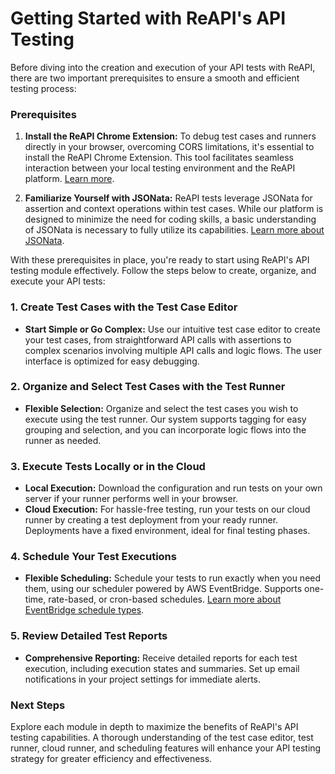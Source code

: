 # Getting Started with ReAPI's API Testing

Before diving into the creation and execution of your API tests with ReAPI, there are two important prerequisites to ensure a smooth and efficient testing process:

### Prerequisites

1. **Install the ReAPI Chrome Extension:** To debug test cases and runners directly in your browser, overcoming CORS limitations, it's essential to install the ReAPI Chrome Extension. This tool facilitates seamless interaction between your local testing environment and the ReAPI platform. [Learn more](/guide/debugger/extension).

2. **Familiarize Yourself with JSONata:** ReAPI tests leverage JSONata for assertion and context operations within test cases. While our platform is designed to minimize the need for coding skills, a basic understanding of JSONata is necessary to fully utilize its capabilities. [Learn more about JSONata](/guide/autoTesting/jsonata).

With these prerequisites in place, you're ready to start using ReAPI's API testing module effectively. Follow the steps below to create, organize, and execute your API tests:

### 1. Create Test Cases with the Test Case Editor

- **Start Simple or Go Complex:** Use our intuitive test case editor to create your test cases, from straightforward API calls with assertions to complex scenarios involving multiple API calls and logic flows. The user interface is optimized for easy debugging.

### 2. Organize and Select Test Cases with the Test Runner

- **Flexible Selection:** Organize and select the test cases you wish to execute using the test runner. Our system supports tagging for easy grouping and selection, and you can incorporate logic flows into the runner as needed.

### 3. Execute Tests Locally or in the Cloud

- **Local Execution:** Download the configuration and run tests on your own server if your runner performs well in your browser.
- **Cloud Execution:** For hassle-free testing, run your tests on our cloud runner by creating a test deployment from your ready runner. Deployments have a fixed environment, ideal for final testing phases.

### 4. Schedule Your Test Executions

- **Flexible Scheduling:** Schedule your tests to run exactly when you need them, using our scheduler powered by AWS EventBridge. Supports one-time, rate-based, or cron-based schedules. [Learn more about EventBridge schedule types](https://docs.aws.amazon.com/eventbridge/latest/userguide/scheduled-events.html).

### 5. Review Detailed Test Reports

- **Comprehensive Reporting:** Receive detailed reports for each test execution, including execution states and summaries. Set up email notifications in your project settings for immediate alerts.

### Next Steps

Explore each module in depth to maximize the benefits of ReAPI's API testing capabilities. A thorough understanding of the test case editor, test runner, cloud runner, and scheduling features will enhance your API testing strategy for greater efficiency and effectiveness.
